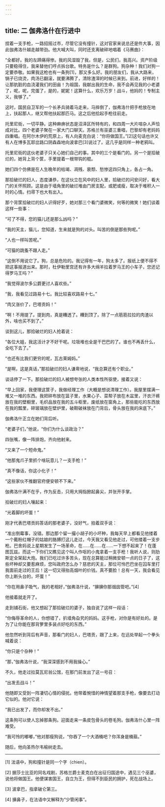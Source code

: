 ```yaml
---
---
---
```

title: 二 伽弗洛什在行进中
---




捏着一支手枪，一路招摇过市，尽管它没有撞针，这对官家来说总还是件大事，因此伽弗洛什越走越带劲。他大喊大叫，同时还支离破碎地唱着《马赛曲》：

“全都好。我的左蹄痛得惨。我的风湿毁了我，但是，公民们，我高兴。资产阶级只要稳得住，我来替他们哼点拆台歌。特务是什么？是群狗。狗杂种！我们对狗一定要恭敬。如果我这枪也有一条狗[1]，那又多么好。我的朋友们，我从大路来，锅子已烧烫，肉汤已翻滚，就要沸腾了，清除渣滓的时候已来到。前进，好样的！让那肮脏的血浇灌我们的田亩！为祖国，我献出我的生命，我不会再见我的小老婆了，呢，呢，完蛋了，是的，妮妮！这算什么，欢乐万岁！战斗，他妈的！专制主义，我够了。”

这时，国民自卫军的一个长矛兵骑着马走来，马摔倒了，伽弗洛什把手枪放在地上，扶起那人，继又帮他扶起那匹马。这之后他拾起手枪往前走。

托里尼街，一切平静。这种麻痹状态是沼泽区所特有的，和四周一大片喧杂人声恰成对比。四个老婆子聚在一家大门口聊天。苏格兰有巫婆三重唱，巴黎却有老妈妈四重唱。在阿尔木伊的荒原上，有人向麦克白说：“你将做国王。”[2]这句话也许又有人在博多瓦耶岔路口阴森森地向波拿巴[3]说过了。这几乎是同样一种老鸦叫。

托里尼街的这伙老婆子只关心她们自己的事。其中的三个是看门的。另一个是拾破烂的，她背上背个筐，手里提着一根带钩的棍。

她们四个仿佛是在人生晚年的枯竭、凋残、衰颓、愁惨这四只角上，各占一角。

那拾破烂的妇人，态度谦恭，在这伙立在风中的妇人里，拾破烂的问安问好，看大门的关怀照顾。这是由于墙角里的破烂堆由门房支配，或肥或瘦，取决于堆积人一时的心情。扫帚下也大有出入。

那个背筐拾破烂的妇人识得好歹，她对那三个看门婆微笑，何等的微笑！她们谈着这样一些事：

“可了不得，您的猫儿还是那么凶吗？”

“我的天主，猫儿，您知道，生来就是狗的对头。叫苦的倒是那些狗呢。”

“人也一样叫苦呢。”

“可猫的跳蚤不跟人走。”

“这倒不用说它了。狗，总是危险的。我记得有一年，狗太多了。报纸上便不得不把这事报道出来。那时，杜伊勒里宫还有许多大绵羊拉着罗马王的小车子，您还记得罗马王吗？”

“我觉得波尔多公爵更讨人喜欢些。”

“我，我看见过路易十七。我比较喜欢路易十七。”

“肉又涨价了，巴塔贡妈！”

“啊！不用提了。提到肉，真是糟透了。糟到顶了。除了一点筋筋拉拉的肉渣以外，啥也买不到了。”

谈到这儿，那拾破烂的妇人抢着说：

“各位大姐，我这活计才不好干呢。垃圾堆也全是干巴巴的了。谁也不再丢什么，全吃下去了。”

“也还有比我们更穷的呢，瓦古莱姆妈。”

“是啊，这是真话，”那拾破烂的妇人谦卑地说，“我总算还有个职业。”

谈话停了一下。那拾破烂的妇人被想夸张的人类本性所驱使，接着又说：

“早上回家，我便理这筐子，我做经理工作（大概是想说清理工作）。我屋里摆满一堆又一堆的东西。我把碎布放在篮子里，水果心子、菜帮子放在木盆里，汗衣汗裤放在我的壁橱里，毛织品放在我的五斗柜里，废纸放在窗角上，那些能吃的东西放在我的瓢里，碎玻璃放在壁炉里，破鞋破袜放在门背后，骨头放在我的床底下。”

伽弗洛什正立在她们背后听。

“老婆子们，”他说，“你们为什么谈政治？”

四张嘴，像一阵排炮，齐向他射来。

“又来了一个短命鬼。”

“他那鬼爪子里抓个啥玩意儿？一支手枪！”

“真不像话，你这小化子！”

“这些家伙不推翻官府便安顿不下来。”

伽弗洛什满不在乎，作为反击，只用大拇指掀起鼻尖，并张开手掌。

拾破烂的妇人嚷起来：

“光着脚的坏蛋！”

刚才代表巴塔贡妈答话的那老婆子，没好气，拍着双手说：

“准出倒霉事，没错。那边那个留一撮小胡子的小坏种，我每天早上都看见他搂着一个戴粉红帽子的姑娘的胳膊打这儿走过，今天我又看见他走过，可他搂着一支步枪。巴舍妈说上星期发生了一场革命，在……在……在……一下想不起来了！在蓬图瓦兹。而这一下你们又瞧见这个叫人作呕的小鬼拿着一支手枪！我听人说，则肋斯定全架起大炮。我们已吃过许多苦头，现在总算能过稍微安顿一点的日子了，这些坏种却又要惹麻烦，您叫政府怎么办？慈悲的天主，那位可怜巴巴坐在囚车里打我面前走过的王后！这一切又得抬高烟叶的价钱。真不要脸！总有一天，我会看见你上断头台的，坏蛋！”

“你在用鼻子吸气，我的老相好，”伽弗洛什说，“擤擤你那烟囱管吧。”[4]

他接着就走开了。

走到铺石街，他又想起了那拾破烂的婆子，独自说了这样一段话：

“你侮辱革命的人，你想错了，扒墙角旮旯的妈妈。这手枪，对你是有好处的。是为了让你能在那背箩里多装点好吃的东西。”

他忽然听到背后有声音，那看门的妇人，巴塔贡，跟了上来，在远处举起一个拳头喊着说：

“你只是个杂种！”

“那，”伽弗洛什说，“我深深感到不用我操心。”

不久，他走过拉莫瓦尼翁公馆，在那门前发出了这一号召：

“出发去战斗！”

他随即又受到一阵凄切心情的侵扰。他带着惋惜的神情望着那支手枪，像要去打动它似的。他对它说：

“我已出发了，而你却发不出。”

这条狗可以使人忘掉那条狗。迎面走来一条皮包骨头的卷毛狗。伽弗洛什心里一阵难受。

“我可怜的嘟嘟，”他对那瘦狗说，“你吞了一个大酒桶吧？你浑身是桶箍。”

随后，他向圣热尔韦榆树走去。



* * *



[1] 法语中，狗和撞针是同一个字（chien）。

[2] 据莎士比亚的同名戏剧，苏格兰爵士麦克白在出征归国途中，遇见三个巫婆，说他将做国王。他便谋害国王，自立为王，但得不到臣民的拥护，死在战场上。

[3] 波拿巴，指拿破仑第三。

[4] 擤鼻子，在法语中又解释为“少管闲事”。